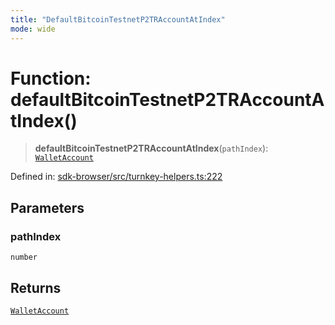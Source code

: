 ```yaml
---
title: "DefaultBitcoinTestnetP2TRAccountAtIndex"
mode: wide
---
```

  
# Function: defaultBitcoinTestnetP2TRAccountAtIndex()

> **defaultBitcoinTestnetP2TRAccountAtIndex**(`pathIndex`): [`WalletAccount`](../WalletAccount/readme)

Defined in: [sdk-browser/src/turnkey-helpers.ts:222](https://github.com/tkhq/sdk/blob/main/packages/sdk-browser/src/turnkey-helpers.ts#L222)

## Parameters

### pathIndex

`number`

## Returns

[`WalletAccount`](../WalletAccount/readme)
